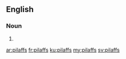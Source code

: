 ==English==

===Noun===
{{head|en|plural}}

# {{plural of|pilaff|lang=en}}

[[ar:pilaffs]]
[[fr:pilaffs]]
[[ku:pilaffs]]
[[my:pilaffs]]
[[sv:pilaffs]]
